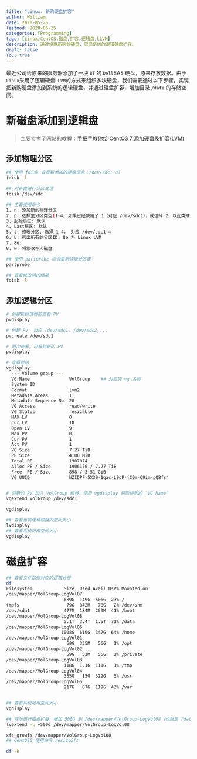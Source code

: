 ```yaml
---
title: "Linux: 新购硬盘扩容"
author: William
date: 2020-05-25
lastmod: 2020-05-25
categories: [Programming]
tags: [Linux,CentOS,磁盘,扩容,逻辑盘,LLVM]
description: 通过设置新购的硬盘，实现系统的逻辑硬盘扩容。
draft: false
ToC: true
---
```




最近公司给原来的服务器添加了一块 `8T` 的 `Dell`SAS  硬盘，原来存放数据。由于`Linux`采用了逻辑硬盘`LLVM`的方式来组织多块硬盘，我们需要通过以下步骤，实现把新购硬盘添加到系统的逻辑硬盘，并通过磁盘扩容，增加目录 `/data` 的存储空间。



# 新磁盘添加到逻辑盘



> 主要参考了网站的教程：[手把手教你给 CentOS 7 添加硬盘及扩容(LVM)](https://aurthurxlc.github.io/Aurthur-2017/Centos-7-extend-lvm-volume.html)

## 添加物理分区

```bash
## 使用 fdisk 查看新添加的硬盘信息：/dev/sdc: 8T
fdisk -l

## 对新盘进行分区处理
fdisk /dev/sdc

## 主要使用命令
1. n: 添加新的物理分区
2. p: 选择主分区类型(1-4, 如果已经使用了 1（对应 /dev/sdc1），就选择 2，以此类推)
3. 起始扇区: 默认
4. Last扇区: 默认
5. t: 修改分区, 选择 1-4， 对应 /dev/sdc1-4
6. L: 列出所有的分区ID, 8e 为 Linux LVM
7. 8e:
8. w: 将修改写入磁盘

## 使用 partprobe 命令重新读取分区表
partprobe

## 查看修改后的结果
fdisk -l
```



## 添加逻辑分区

```bash
# 创建新物理卷前查看 PV
pvdisplay

# 创建 PV, 对应 /dev/sdc1, /dev/sdc2,...
pvcreate /dev/sdc1

# 再次查看，可看到新的 PV
pvdisplay

# 查看卷组
vgdisplay
  --- Volume group ---
  VG Name               VolGroup    ## 对应的 vg 名称
  System ID
  Format                lvm2
  Metadata Areas        1
  Metadata Sequence No  20
  VG Access             read/write
  VG Status             resizable
  MAX LV                0
  Cur LV                10
  Open LV               9
  Max PV                0
  Cur PV                1
  Act PV                1
  VG Size               7.27 TiB
  PE Size               4.00 MiB
  Total PE              1907074
  Alloc PE / Size       1906176 / 7.27 TiB
  Free  PE / Size       898 / 3.51 GiB
  VG UUID               WZIDPF-5X39-1qac-L9oP-jCQm-C9im-pQBfs4


# 将新的 PV 加入 VolGroup 组卷，使用 vgdisplay 获取得到的 `VG Name`
vgextend VolGroup /dev/sdc1

vgdisplay

## 查看当前逻辑磁盘的空间大小
lvdisplay
## 查看系统可用空间大小
vgdisplay
```





# 磁盘扩容

```bash
## 查看文件路径对应的逻辑分卷
df
Filesystem            Size  Used Avail Use% Mounted on                             
/dev/mapper/VolGroup-LogVol07
                      689G  149G  506G  23% /
tmpfs                  79G  842M   78G   2% /dev/shm
/dev/sda1             477M  184M  269M  41% /boot
/dev/mapper/VolGroup-LogVol08
                      5.1T  3.4T  1.5T  71% /data
/dev/mapper/VolGroup-LogVol06
                     1008G  610G  347G  64% /home
/dev/mapper/VolGroup-LogVol01
                       59G  335M   56G   1% /opt
/dev/mapper/VolGroup-LogVol02
                       59G   52M   56G   1% /private
/dev/mapper/VolGroup-LogVol03
                      118G  1.1G  111G   1% /tmp
/dev/mapper/VolGroup-LogVol04
                      355G   15G  322G   5% /usr
/dev/mapper/VolGroup-LogVol05
                      217G   87G  119G  43% /var


## 查看系统可用空间大小
vgdisplay

## 开始进行磁盘扩展，增加 500G 到 /dev/mapper/VolGroup-LogVol08（也就是 /data）
lvextend -L +500G /dev/mapper/VolGroup-LogVol08

xfs_growfs /dev/mapper/VolGroup-LogVol08
## CentOS6 使用命令 resize2fs

df -h
```

